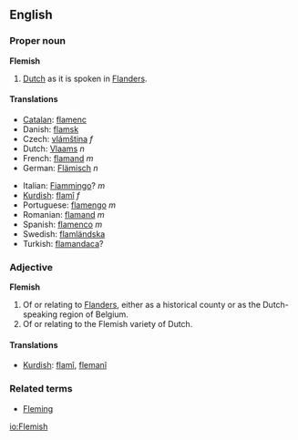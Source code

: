 ==English==

===Proper noun===
'''Flemish'''

#[[Dutch]] as it is spoken in [[Flanders]].

====Translations====
{{top}}
*[[Catalan]]: [[flamenc]]
*Danish: [[flamsk]]
*Czech: [[vlámština]] ''f''
*Dutch: [[Vlaams]] ''n''
*French: [[flamand]] ''m''
*German: [[Flämisch]] ''n''
{{mid}}
*Italian: [[Fiammingo]]? ''m''
*[[Kurdish]]: [[flamî]] ''f''
*Portuguese: [[flamengo]] ''m''
*Romanian: [[flamand]] ''m''
*Spanish: [[flamenco]] ''m''
*Swedish: [[flamländska]]
*Turkish: [[flamandaca]]?
{{bottom}}

===Adjective===
'''Flemish'''

#Of or relating to [[Flanders]], either as a historical county or as the Dutch-speaking region of Belgium.
#Of or relating to the Flemish variety of Dutch.

====Translations====
{{top}}

{{mid}}

*[[Kurdish]]: [[flamî]], [[flemanî]]

{{bottom}}

===Related terms===
*[[Fleming]]

[[io:Flemish]]